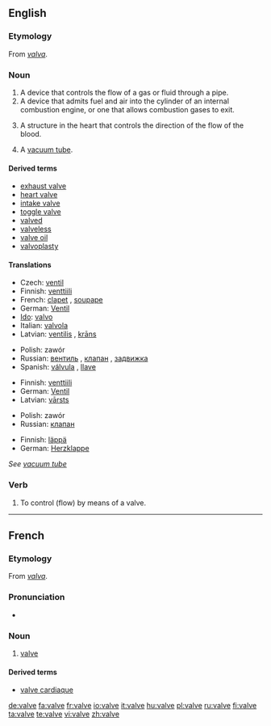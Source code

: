 ==English==

===Etymology===
From {{L.}} ''[[valva]]''.

===Noun===
{{wikipedia}}
{{en-noun}}

# A device that controls the flow of a gas or fluid through a pipe.
# A device that admits fuel and air into the cylinder of an internal combustion engine, or one that allows combustion gases to exit.
# {{context|anatomy}} A structure in the heart that controls the direction of the flow of the blood.
# {{UK}} A [[vacuum tube]].

====Derived terms====
*[[exhaust valve]]
*[[heart valve]]
*[[intake valve]]
*[[toggle valve]]
*[[valved]]
*[[valveless]]
*[[valve oil]]
*[[valvoplasty]]

====Translations====
{{trans-top|device that controls flow of gas or fluid}}
*Czech: [[ventil]] {{m}}
*Finnish: [[venttiili]]
*French: [[clapet]] {{m}}, [[soupape]] {{f}}
*German: [[Ventil]] {{n}}
*[[Ido]]: [[valvo]]
*Italian: [[valvola]] {{f}}
*Latvian: [[ventilis]] {{m}}, [[krāns]] {{m}}
{{trans-mid}}
*Polish: zawór {{m}}
*Russian: [[вентиль]] {{m}}, [[клапан]] {{m}}, [[задвижка]] {{m}}
*Spanish: [[válvula]] {{f}}, [[llave]] {{m}}
{{trans-bottom}}

{{trans-top|device in an internal combustion engine}}
*Finnish: [[venttiili]]
*German: [[Ventil]] {{n}}
*Latvian: [[vārsts]] {{m}}
{{trans-mid}}
*Polish: zawór {{m}}
*Russian: [[клапан]] {{m}}
{{trans-bottom}}

{{trans-top|in anatomy}}
*Finnish: [[läppä]]
*German: [[Herzklappe]] {{f}}
{{trans-mid}}
{{trans-bottom}}

{{trans-top|vacuum tube}}
''See [[vacuum tube]]''
{{trans-bottom}}

===Verb===
{{en-verb|valv|ing}}

#{{transitive|jargon}} To control (flow) by means of a valve.

<!--These translations are to be moved into the pages for the related terms listed above.
'''Intake valve'''
*Spanish: válvula de admisión
'''Toggle valve'''
*Spanish: válvula purgadora
-->

----

==French==

===Etymology===
From {{L.}} ''[[valva]]''.

===Pronunciation===
*{{audio|Fr-valve.ogg|audio}}

===Noun===
{{fr-noun|f}}

# [[#Noun|valve]]

====Derived terms====
*[[valve cardiaque]]

[[de:valve]]
[[fa:valve]]
[[fr:valve]]
[[io:valve]]
[[it:valve]]
[[hu:valve]]
[[pl:valve]]
[[ru:valve]]
[[fi:valve]]
[[ta:valve]]
[[te:valve]]
[[vi:valve]]
[[zh:valve]]